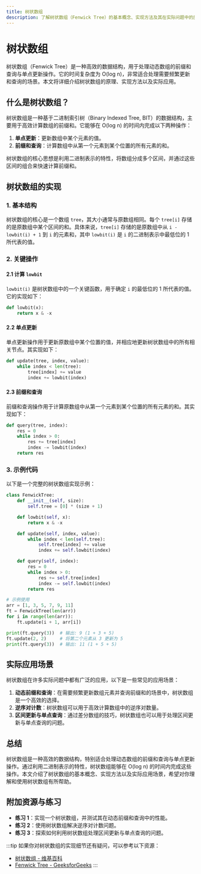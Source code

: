 ```yaml
---
title: 树状数组
description: 了解树状数组（Fenwick Tree）的基本概念、实现方法及其在实际问题中的应用。
---
```


# 树状数组

树状数组（Fenwick Tree）是一种高效的数据结构，用于处理动态数组的前缀和查询与单点更新操作。它的时间复杂度为 O(log n)，非常适合处理需要频繁更新和查询的场景。本文将详细介绍树状数组的原理、实现方法以及实际应用。

## 什么是树状数组？

树状数组是一种基于二进制索引树（Binary Indexed Tree, BIT）的数据结构，主要用于高效计算数组的前缀和。它能够在 O(log n) 的时间内完成以下两种操作：

1. **单点更新**：更新数组中某个元素的值。
2. **前缀和查询**：计算数组中从第一个元素到某个位置的所有元素的和。

树状数组的核心思想是利用二进制表示的特性，将数组分成多个区间，并通过这些区间的组合来快速计算前缀和。

## 树状数组的实现

### 1. 基本结构

树状数组的核心是一个数组 `tree`，其大小通常与原数组相同。每个 `tree[i]` 存储的是原数组中某个区间的和。具体来说，`tree[i]` 存储的是原数组中从 `i - lowbit(i) + 1` 到 `i` 的元素和，其中 `lowbit(i)` 是 `i` 的二进制表示中最低位的 1 所代表的值。

### 2. 关键操作

#### 2.1 计算 `lowbit`

`lowbit(i)` 是树状数组中的一个关键函数，用于确定 `i` 的最低位的 1 所代表的值。它的实现如下：

```python
def lowbit(x):
    return x & -x
```

#### 2.2 单点更新

单点更新操作用于更新原数组中某个位置的值，并相应地更新树状数组中的所有相关节点。其实现如下：

```python
def update(tree, index, value):
    while index < len(tree):
        tree[index] += value
        index += lowbit(index)
```

#### 2.3 前缀和查询

前缀和查询操作用于计算原数组中从第一个元素到某个位置的所有元素的和。其实现如下：

```python
def query(tree, index):
    res = 0
    while index > 0:
        res += tree[index]
        index -= lowbit(index)
    return res
```

### 3. 示例代码

以下是一个完整的树状数组实现示例：

```python
class FenwickTree:
    def __init__(self, size):
        self.tree = [0] * (size + 1)

    def lowbit(self, x):
        return x & -x

    def update(self, index, value):
        while index < len(self.tree):
            self.tree[index] += value
            index += self.lowbit(index)

    def query(self, index):
        res = 0
        while index > 0:
            res += self.tree[index]
            index -= self.lowbit(index)
        return res

# 示例使用
arr = [1, 3, 5, 7, 9, 11]
ft = FenwickTree(len(arr))
for i in range(len(arr)):
    ft.update(i + 1, arr[i])

print(ft.query(3))  # 输出: 9 (1 + 3 + 5)
ft.update(2, 2)     # 将第二个元素从 3 更新为 5
print(ft.query(3))  # 输出: 11 (1 + 5 + 5)
```

## 实际应用场景

树状数组在许多实际问题中都有广泛的应用，以下是一些常见的应用场景：

1. **动态前缀和查询**：在需要频繁更新数组元素并查询前缀和的场景中，树状数组是一个高效的选择。
2. **逆序对计数**：树状数组可以用于高效计算数组中的逆序对数量。
3. **区间更新与单点查询**：通过差分数组的技巧，树状数组也可以用于处理区间更新与单点查询的问题。

## 总结

树状数组是一种高效的数据结构，特别适合处理动态数组的前缀和查询与单点更新操作。通过利用二进制表示的特性，树状数组能够在 O(log n) 的时间内完成这些操作。本文介绍了树状数组的基本概念、实现方法以及实际应用场景，希望对你理解和使用树状数组有所帮助。

## 附加资源与练习

- **练习 1**：实现一个树状数组，并测试其在动态前缀和查询中的性能。
- **练习 2**：使用树状数组解决逆序对计数问题。
- **练习 3**：探索如何利用树状数组处理区间更新与单点查询的问题。

:::tip
如果你对树状数组的实现细节还有疑问，可以参考以下资源：
- [树状数组 - 维基百科](https://zh.wikipedia.org/wiki/%E6%A0%91%E7%8A%B6%E6%95%B0%E7%BB%84)
- [Fenwick Tree - GeeksforGeeks](https://www.geeksforgeeks.org/binary-indexed-tree-or-fenwick-tree-2/)
:::